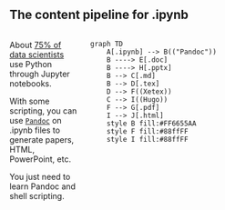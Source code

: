 ## The content pipeline for .ipynb

:::: {.columns}
::: {.column width="25%"}
About [75% of data scientists](https://visualstudiomagazine.com/articles/2021/02/09/kaggle-survey.aspx) use Python through Jupyter notebooks. 

With some scripting, you can use [`Pandoc`](https://pandoc.org/index.html) on .ipynb files to generate papers, HTML, PowerPoint, etc.

You just need to learn Pandoc and shell scripting.

:::
::: {.column width="75%"}

```mermaid
graph TD
    A[.ipynb] --> B(("Pandoc"))
    B ----> E[.doc]
    B ----> H[.pptx]
    B --> C[.md]
    B --> D[.tex] 
    D --> F((Xetex))
    C --> I((Hugo))
    F --> G[.pdf]
    I --> J[.html]
    style B fill:#FF6655AA
    style F fill:#88ffFF
    style I fill:#88ffFF
```
:::
::::